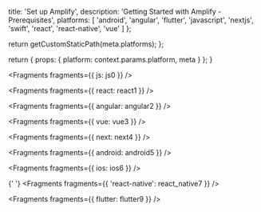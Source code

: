 
  title: 'Set up Amplify',
  description: 'Getting Started with Amplify - Prerequisites',
  platforms: [
    'android',
    'angular',
    'flutter',
    'javascript',
    'nextjs',
    'swift',
    'react',
    'react-native',
    'vue'
  ]
};

  return getCustomStaticPath(meta.platforms);
};

  return {
    props: {
      platform: context.params.platform,
      meta
    }
  };
}


<Fragments fragments={{ js: js0 }} />


<Fragments fragments={{ react: react1 }} />


<Fragments fragments={{ angular: angular2 }} />


<Fragments fragments={{ vue: vue3 }} />


<Fragments fragments={{ next: next4 }} />


<Fragments fragments={{ android: android5 }} />


<Fragments fragments={{ ios: ios6 }} />


{' '}
<Fragments fragments={{ 'react-native': react_native7 }} />


<Fragments fragments={{ flutter: flutter9 }} />
